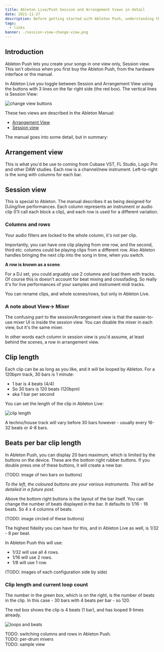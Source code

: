 ```yaml
---
title: Ableton Live/Push Session and Arrangement Views in detail
date: 2021-11-27
description: Before getting started with Ableton Push, understanding the two views in Ableton is important. Ableton Push is Session View only.
tags:
  - links
banner: ./session-view-change-view.png
---
```


## Introduction

Ableton Push lets you create your songs in one view only, Session view. This isn't obvious when you first buy the Ableton Push, from the hardware interface or the manual.

In Ableton Live you toggle between Session and Arrangement View using the buttons with 3 lines on the far right side (the red box). The vertical lines is Session View:

![change view buttons](./session-view-change-view.png)

These two views are described in the Ableton Manual:

- [Arrangement View](https://www.ableton.com/en/manual/arrangement-view/)
- [Session view](https://www.ableton.com/en/manual/session-view/)

The manual goes into some detail, but in summary:


## Arrangement view

This is what you'd be use to coming from Cubase VST, FL Studio, Logic Pro and other DAW studies. Each row is a channel/new instrument. Left-to-right is the song with columns for each bar.

## Session view

This is special to Ableton. The manual describes it as being designed for DJing/live performances. Each column represents an instrument or audio clip (I'll call each block a clip), and each row is used for a different variation. 

### Columns and rows

Your audio filters are locked to the whole column, it's not per clip.

Importantly, you can have one clip playing from one row, and the second, third etc. columns could be playing clips from a different row. Also Ableton handles bringing the next clip into the song in time, when you switch.

**A row is known as a scene**.

For a DJ set, you could arguably use 2 columns and load them with tracks. Of course this is doesn't account for beat mixing and crossfading. So really it's for live performances of your samples and instrument midi tracks.

You can rename clips, and whole scenes/rows, but only in Ableton Live.

### A note about View-> Mixer

The confusing part to the session/Arrangement view is that the easier-to-use mixer UI is inside the session view. You can disable the mixer in each view, but it's the same mixer.

In other words each column in session view is you'd assume, at least behind the scenes, a row in arrangement view.

## Clip length 

Each clip can be as long as you like, and it will be looped by Ableton. For a 120bpm track, 30 bars is 1 minute:

- 1 bar is 4 beats (4/4)
- So 30 bars is 120 beats (120bpm)
- aka 1 bar per second
  
You can set the length of the clip in Ableton Live:

![clip length](./session-view-clip-length.png)

A techno/house track will vary before 30 bars however - usually every 16-32 beats or 4-8 bars.

## Beats per bar clip length

In Ableton Push, you can display 20 bars maximum, which is limited by the buttons on the device. These are the bottom right rubber buttons. If you double press one of these buttons, it will create a new bar.

(TODO: image of two bars on buttons)

*To the left, the coloured buttons are your various instruments. This will be detailed in a future post.*

Above the bottom right buttons is the layout of the bar itself. You can change the number of beats displayed in the bar. It defaults to 1/16 - 16 beats. So 4 x 4 columns of beats.

(TODO: image circled of these buttons)

The highest fidelity you can have for this, and in Ableton Live as well, is 1/32 - 8 per beat.

In Ableton Push this will use:

- 1/32 will use all 4 rows. 
- 1/16 will use 2 rows.
- 1/8 will use 1 row.

(TODO: images of each configuration side by side)

### Clip length and current loop count

The number in the green box, which is on the right, is the number of beats in the clip. In this case - 30 bars with 4 beats per bar - so 120.

The red box shows the clip is 4 beats (1 bar), and has looped 9 times already.

![loops and beats](./session-view-loops-and-beats.png)

TODO: switching columns and rows in Ableton Push.  
TODO: per-drum mixers  
TODO: sample view